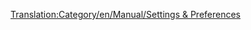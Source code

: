 [[Translation:Category/en/Manual/Settings & Preferences]]

{{en/Bilingual box| Nl
| Artikelen met informatie over instellingen en voorkeuren komen in deze categorie terecht.
| ''Pages that have information about settings and preferences are listed here. See also [[en/Manual/Running Startup Scripts]]''}}